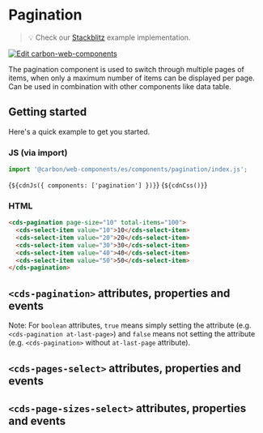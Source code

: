 
<Meta of={PaginationStories} />

# Pagination

> 💡 Check our
> [Stackblitz](https://stackblitz.com/github/carbon-design-system/carbon/tree/main/packages/web-components/examples/components/pagination)
> example implementation.

[![Edit carbon-web-components](https://developer.stackblitz.com/img/open_in_stackblitz.svg)](https://stackblitz.com/github/carbon-design-system/carbon-for-ibm-dotcom/tree/main/packages/carbon-web-components/examples/stackblitz/basic/components/pagination)

The pagination component is used to switch through multiple pages of items, when
only a maximum number of items can be displayed per page. Can be used in
combination with other components like data table.

## Getting started

Here's a quick example to get you started.

### JS (via import)

```javascript
import '@carbon/web-components/es/components/pagination/index.js';
```

<Markdown>{`${cdnJs({ components: ['pagination'] })}`}</Markdown>
<Markdown>{`${cdnCss()}`}</Markdown>

### HTML

```html
<cds-pagination page-size="10" total-items="100">
  <cds-select-item value="10">10</cds-select-item>
  <cds-select-item value="20">20</cds-select-item>
  <cds-select-item value="30">30</cds-select-item>
  <cds-select-item value="40">40</cds-select-item>
  <cds-select-item value="50">50</cds-select-item>
</cds-pagination>
```

## `<cds-pagination>` attributes, properties and events

Note: For `boolean` attributes, `true` means simply setting the attribute (e.g.
`<cds-pagination at-last-page>`) and `false` means not setting the attribute
(e.g. `<cds-pagination>` without `at-last-page` attribute).

<ArgTypes of="cds-pagination" />

## `<cds-pages-select>` attributes, properties and events

<ArgTypes of="cds-pages-select" />

## `<cds-page-sizes-select>` attributes, properties and events

<ArgTypes of="cds-page-sizes-select" />
